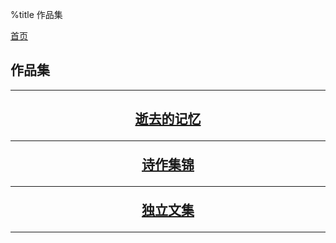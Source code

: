 %title 作品集

[[../index|首页]]
==作品集==
----
<center>
<h2>
[[jiyi/index|逝去的记忆]]
----
[[poems/index|诗作集锦]]
----
[[article/index|独立文集]]
</h2>
</center>
----
